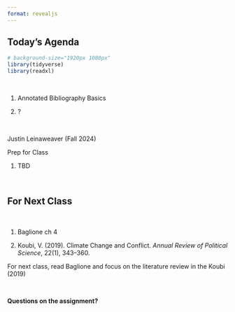 ```yaml
---
format: revealjs
---
```


## Today's Agenda {background-image="Images/Background-Rally_v2.png" .center}

```r
# background-size="1920px 1080px"
library(tidyverse)
library(readxl)
```

<br>

::: {.r-fit-text}

1. Annotated Bibliography Basics 

2. ?

:::

<br>

::: r-stack
Justin Leinaweaver (Fall 2024)
:::

::: notes
Prep for Class

1. TBD

<br>


:::



## {background-image="Images/background-teal4.png" .center}

::: notes


:::




## For Next Class {background-image="Images/background-blue_triangles.jpg" .center}

<br>

1. Baglione ch 4

2. Koubi, V. (2019). Climate Change and Conflict. *Annual Review of Political Science*, 22(1), 343–360.

::: notes

For next class, read Baglione and focus on the literature review in the Koubi (2019)

<br>

**Questions on the assignment?**
:::